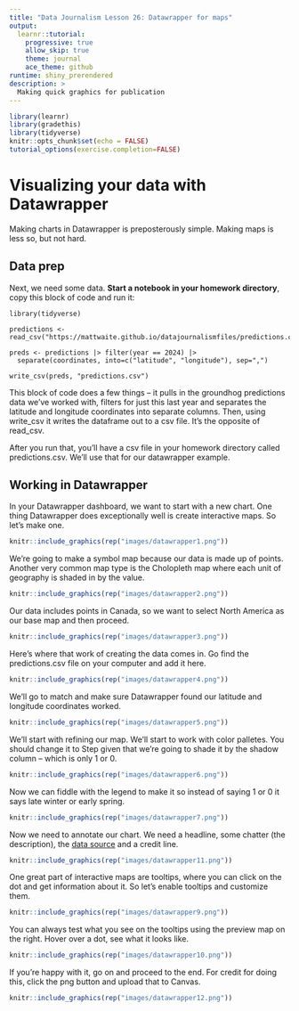 ```yaml
---
title: "Data Journalism Lesson 26: Datawrapper for maps"
output: 
  learnr::tutorial:
    progressive: true
    allow_skip: true
    theme: journal
    ace_theme: github
runtime: shiny_prerendered
description: >
  Making quick graphics for publication
---
```

```r
library(learnr)
library(gradethis)
library(tidyverse)
knitr::opts_chunk$set(echo = FALSE)
tutorial_options(exercise.completion=FALSE)
```

# Visualizing your data with Datawrapper

Making charts in Datawrapper is preposterously simple. Making maps is less so, but not hard. 

## Data prep

Next, we need some data. **Start a notebook in your homework directory**, copy this block of code and run it: 

```
library(tidyverse)

predictions <- read_csv("https://mattwaite.github.io/datajournalismfiles/predictions.csv")

preds <- predictions |> filter(year == 2024) |>
  separate(coordinates, into=c("latitude", "longitude"), sep=",") 

write_csv(preds, "predictions.csv")
```

This block of code does a few things -- it pulls in the groundhog predictions data we've worked with, filters for just this last year and separates the latitude and longitude coordinates into separate columns. Then, using write_csv it writes the dataframe out to a csv file. It's the opposite of read_csv. 

After you run that, you'll have a csv file in your homework directory called predictions.csv. We'll use that for our datawrapper example. 

## Working in Datawrapper

In your Datawrapper dashboard, we want to start with a new chart. One thing Datawrapper does exceptionally well is create interactive maps. So let's make one.

```r
knitr::include_graphics(rep("images/datawrapper1.png"))
```

We're going to make a symbol map because our data is made up of points. Another very common map type is the Cholopleth map where each unit of geography is shaded in by the value.

```r
knitr::include_graphics(rep("images/datawrapper2.png"))
```

Our data includes points in Canada, so we want to select North America as our base map and then proceed.

```r
knitr::include_graphics(rep("images/datawrapper3.png"))
```

Here's where that work of creating the data comes in. Go find the predictions.csv file on your computer and add it here.

```r
knitr::include_graphics(rep("images/datawrapper4.png"))
```

We'll go to match and make sure Datawrapper found our latitude and longitude coordinates worked.

```r
knitr::include_graphics(rep("images/datawrapper5.png"))
```

We'll start with refining our map. We'll start to work with color palletes. You should change it to Step given that we're going to shade it by the shadow column -- which is only 1 or 0. 

```r
knitr::include_graphics(rep("images/datawrapper6.png"))
```

Now we can fiddle with the legend to make it so instead of saying 1 or 0 it says late winter or early spring. 

```r
knitr::include_graphics(rep("images/datawrapper7.png"))
```

Now we need to annotate our chart. We need a headline, some chatter (the description), the [data source](https://groundhog-day.com/) and a credit line. 

```r
knitr::include_graphics(rep("images/datawrapper11.png"))
```

One great part of interactive maps are tooltips, where you can click on the dot and get information about it. So let's enable tooltips and customize them.

```r
knitr::include_graphics(rep("images/datawrapper9.png"))
```

You can always test what you see on the tooltips using the preview map on the right. Hover over a dot, see what it looks like.

```r
knitr::include_graphics(rep("images/datawrapper10.png"))
```

If you're happy with it, go on and proceed to the end. For credit for doing this, click the png button and upload that to Canvas.

```r
knitr::include_graphics(rep("images/datawrapper12.png"))
```

